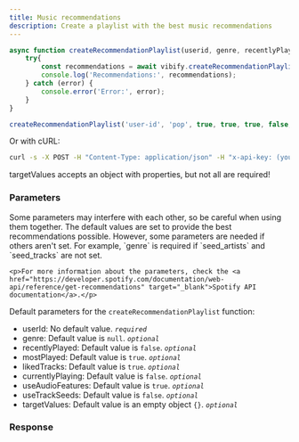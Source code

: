 ```yaml
---
title: Music recommendations
description: Create a playlist with the best music recommendations
---
```



```js
async function createRecommendationPlaylist(userid, genre, recentlyPlayed, mostPlayed, likedTracks, currentlyPlaying, useAudioFeatures, useTrackSeeds, targetValues){
    try{
        const recommendations = await vibify.createRecommendationPlaylist(userid, genre, recentlyPlayed, mostPlayed, likedTracks, currentlyPlaying, useAudioFeatures, useTrackSeeds, targetValues);
        console.log('Recommendations:', recommendations);
    } catch (error) {
        console.error('Error:', error);
    }
}

createRecommendationPlaylist('user-id', 'pop', true, true, true, false, true, false, {danceability: 0.8, energy: 0.8, valence: 0.8});
```

Or with cURL:
```bash
curl -s -X POST -H "Content-Type: application/json" -H "x-api-key: (your api key)" -d "{\"id\":\"(your user id)\", \"genre\":\"pop\", \"recentlyPlayed\":true, \"mostPlayed\":true, \"likedTracks\":true, \"currentlyPlaying\":false}" "http://localhost:3000/recommendations"
```

<Aside type="caution" title="Note">
  <p>targetValues accepts an object with properties, but not all are required!</p>
</Aside>

<LinkCard
    title="Target Values"
    description="Learn more about the target values object"
    href="/reference/target-values"
/>


### Parameters

<Aside type="caution" title="Note">
    <p>Some parameters may interfere with each other, so be careful when using them together. The default values are set to provide the best recommendations possible. However, some parameters are needed if others aren't set. For example, `genre` is required if `seed_artists` and `seed_tracks` are not set.</p>

    <p>For more information about the parameters, check the <a href="https://developer.spotify.com/documentation/web-api/reference/get-recommendations" target="_blank">Spotify API documentation</a>.</p>
</Aside>

Default parameters for the `createRecommendationPlaylist` function:

- userId: No default value. *`required`*
- genre: Default value is `null`. *`optional`*
- recentlyPlayed: Default value is `false`. *`optional`*
- mostPlayed: Default value is `true`. *`optional`*
- likedTracks: Default value is `true`. *`optional`*
- currentlyPlaying: Default value is `false`. *`optional`*
- useAudioFeatures: Default value is `true`. *`optional`*
- useTrackSeeds: Default value is `false`. *`optional`*
- targetValues: Default value is an empty object `{}`. *`optional`*


### Response

<div data-pagefind-ignore>
    <Response data-pagefind-ignore />
</div>